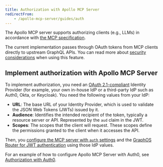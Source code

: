 ```yaml
---
title: Authorization with Apollo MCP Server
redirectFrom:
    - /apollo-mcp-server/guides/auth
---
```


The Apollo MCP server supports authorizing clients (e.g., LLMs) in accordance with [the MCP specification](https://modelcontextprotocol.io/specification/2025-06-18/basic/authorization).

The current implementation passes through OAuth tokens from MCP clients directly to upstream GraphQL APIs. You can read more about [security considerations](/apollo-mcp-server/limitations#oauth-token-passthrough) when using this feature.

## Implement authorization with Apollo MCP Server

To implement authorization, you need an [OAuth 2.1-compliant](https://oauth.net/2.1/) Identity Provider (for example, your own in-house IdP or a third-party IdP such as Auth0, Okta, or Keycloak). You need the following values from your IdP:

- **URL**: The base URL of your Identity Provider, which is used to validate the JSON Web Tokens (JWTs) issued by it.
- **Audience**: Identifies the intended recipient of the token, typically a resource server or API. Represented by the `aud` claim in the JWT.
- **Scopes**: The scopes that the client will request. These scopes define the permissions granted to the client when it accesses the API.

Then, you [configure the MCP server with `auth` settings](/apollo-mcp-server/config-file#auth) and the [GraphOS Router for JWT authentication](/graphos/routing/security/jwt) using those IdP values.

For an example of how to configure Apollo MCP Server with Auth0, see [Authorization with Auth0](/apollo-mcp-server/guides/auth-auth0).